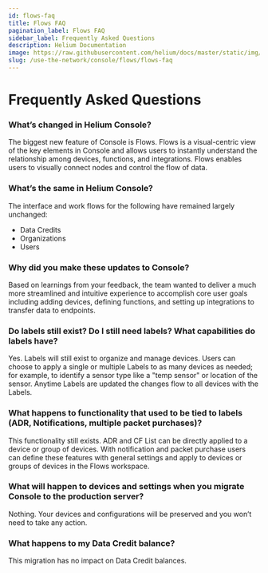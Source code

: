 ```yaml
---
id: flows-faq
title: Flows FAQ
pagination_label: Flows FAQ
sidebar_label: Frequently Asked Questions
description: Helium Documentation
image: https://raw.githubusercontent.com/helium/docs/master/static/img/link-image.png
slug: /use-the-network/console/flows/flows-faq
---
```


# Frequently Asked Questions


### What’s changed in Helium Console?

The biggest new feature of Console is Flows. Flows is a visual-centric view of the key elements in
Console and allows users to instantly understand the relationship among devices, functions, and
integrations. Flows enables users to visually connect nodes and control the flow of data.

### What’s the same in Helium Console?

The interface and work flows for the following have remained largely unchanged:

- Data Credits
- Organizations
- Users

### Why did you make these updates to Console?

Based on learnings from your feedback, the team wanted to deliver a much more streamlined and
intuitive experience to accomplish core user goals including adding devices, defining functions, and
setting up integrations to transfer data to endpoints.

### Do labels still exist? Do I still need labels? What capabilities do labels have?

Yes. Labels will still exist to organize and manage devices. Users can choose to apply a single or
multiple Labels to as many devices as needed; for example, to identify a sensor type like a "temp
sensor" or location of the sensor. Anytime Labels are updated the changes flow to all devices with
the Labels.

### What happens to functionality that used to be tied to labels (ADR, Notifications, multiple packet purchases)?

This functionality still exists. ADR and CF List can be directly applied to a device or group of
devices. With notification and packet purchase users can define these features with general settings
and apply to devices or groups of devices in the Flows workspace.

### What will happen to devices and settings when you migrate Console to the production server?

Nothing. Your devices and configurations will be preserved and you won’t need to take any action.

### What happens to my Data Credit balance?

This migration has no impact on Data Credit balances.

